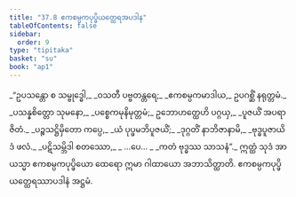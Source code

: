 ```yaml
---
title: "37.8 ဧကစမ္ပကပုပ္ဖိယတ္ထေရအပဒါန"
tableOfContents: false
sidebar:
  order: 9
type: "tipitaka"
basket: "su"
book: "ap1"
---
```



<DynamicBreadcrumb />

<Division number="27" book="ap1">

<Paragraph number="4073" type="verses" book="ap1">
_“ဥပသန္တော စ သမ္ဗုဒ္ဓေါ,_  
_ဝသတီ ပဗ္ဗတန္တရေ;_  
_ဧကစမ္ပကမာဒါယ,_  
ဥပဂစ္ဆိံ နရုတ္တမံ._  

</Paragraph>

</Division>
<Division number="28" book="ap1">

<Paragraph number="4074" type="verses" book="ap1">
_ပသန္နစိတ္တော သုမနော,_  
_ပစ္စေကမုနိမုတ္တမံ;_  
ဥဘောဟတ္ထေဟိ ပဂ္ဂယှ,_  
_ပူဇယိံ အပရာဇိတံ._  

</Paragraph>

</Division>
<Division number="29" book="ap1">

<Paragraph number="4075" type="verses" book="ap1">
_ပဉ္စသဋ္ဌိမှိတော ကပ္ပေ,_  
_ယံ ပုပ္ဖမဘိပူဇယိံ;_  
_ဒုဂ္ဂတိံ နာဘိဇာနာမိ,_  
_ဗုဒ္ဓပူဇာယိဒံ ဖလံ._  

</Paragraph>

</Division>
<Division number="30" book="ap1">

<Paragraph number="4076" type="verses" book="ap1">
_ပဋိသမ္ဘိဒါ စတဿော,_  
_ …ပေ… _  
_ကတံ ဗုဒ္ဓဿ သာသနံ”._  

</Paragraph>

<Paragraph number="4077" book="ap1">
ဣတ္ထံ သုဒံ အာယသ္မာ ဧကစမ္ပကပုပ္ဖိယော ထေရော ဣမာ ဂါထာယော အဘာသိတ္ထာတိ.

</Paragraph>
</Division>

<Paragraph number="4078" type="center" book="ap1">
ဧကစမ္ပကပုပ္ဖိယတ္ထေရဿာပဒါနံ အဋ္ဌမံ.
</Paragraph>